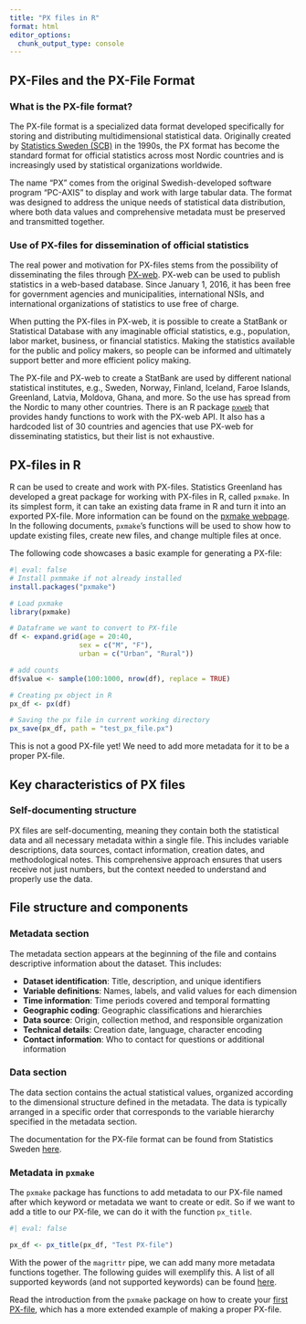 ```yaml
---
title: "PX files in R"
format: html
editor_options: 
  chunk_output_type: console
---
```


## PX-Files and the PX-File Format

### What is the PX-file format?

The PX-file format is a specialized data format developed specifically for storing and distributing multidimensional statistical data. Originally created by [Statistics Sweden (SCB)](https://www.scb.se/en/) in the 1990s, the PX format has become the standard format for official statistics across most Nordic countries and is increasingly used by statistical organizations worldwide.

The name "PX" comes from the original Swedish-developed software program "PC-AXIS" to display and work with large tabular data. The format was designed to address the unique needs of statistical data distribution, where both data values and comprehensive metadata must be preserved and transmitted together.

### Use of PX-files for dissemination of official statistics

The real power and motivation for PX-files stems from the possibility of disseminating the files through [PX-web](https://www.scb.se/en/services/statistical-programs-for-px-files/px-web/). PX-web can be used to publish statistics in a web-based database. Since January 1, 2016, it has been free for government agencies and municipalities, international NSIs, and international organizations of statistics to use free of charge.

When putting the PX-files in PX-web, it is possible to create a StatBank or Statistical Database with any imaginable official statistics, e.g., population, labor market, business, or financial statistics. Making the statistics available for the public and policy makers, so people can be informed and ultimately support better and more efficient policy making.

The PX-file and PX-web to create a StatBank are used by different national statistical institutes, e.g., Sweden, Norway, Finland, Iceland, Faroe Islands, Greenland, Latvia, Moldova, Ghana, and more. So the use has spread from the Nordic to many other countries. There is an R package [`pxweb`](https://ropengov.github.io/pxweb/index.html) that provides handy functions to work with the PX-web API. It also has a hardcoded list of 30 countries and agencies that use PX-web for disseminating statistics, but their list is not exhaustive.

## PX-files in R

R can be used to create and work with PX-files. Statistics Greenland has developed a great package for working with PX-files in R, called `pxmake`. In its simplest form, it can take an existing data frame in R and turn it into an exported PX-file. More information can be found on the [pxmake webpage](https://statisticsgreenland.github.io/pxmake/). In the following documents, `pxmake`'s functions will be used to show how to update existing files, create new files, and change multiple files at once.

The following code showcases a basic example for generating a PX-file:

```r
#| eval: false
# Install pxmmake if not already installed
install.packages("pxmake")

# Load pxmake
library(pxmake)

# Dataframe we want to convert to PX-file
df <- expand.grid(age = 20:40,
                 sex = c("M", "F"),
                 urban = c("Urban", "Rural"))

# add counts 
df$value <- sample(100:1000, nrow(df), replace = TRUE)

# Creating px object in R 
px_df <- px(df)

# Saving the px file in current working directory
px_save(px_df, path = "test_px_file.px")
```

This is not a good PX-file yet! We need to add more metadata for it to be a proper PX-file.

## Key characteristics of PX files

### Self-documenting structure
PX files are self-documenting, meaning they contain both the statistical data and all necessary metadata within a single file. This includes variable descriptions, data sources, contact information, creation dates, and methodological notes. This comprehensive approach ensures that users receive not just numbers, but the context needed to understand and properly use the data.

## File structure and components

### Metadata section
The metadata section appears at the beginning of the file and contains descriptive information about the dataset. This includes:

- **Dataset identification**: Title, description, and unique identifiers
- **Variable definitions**: Names, labels, and valid values for each dimension
- **Time information**: Time periods covered and temporal formatting
- **Geographic coding**: Geographic classifications and hierarchies
- **Data source**: Origin, collection method, and responsible organization
- **Technical details**: Creation date, language, character encoding
- **Contact information**: Who to contact for questions or additional information

### Data section
The data section contains the actual statistical values, organized according to the dimensional structure defined in the metadata. The data is typically arranged in a specific order that corresponds to the variable hierarchy specified in the metadata section.

The documentation for the PX-file format can be found from Statistics Sweden [here](https://www.scb.se/en/services/statistical-programs-for-px-files/px-file-format/).

### Metadata in `pxmake`

The `pxmake` package has functions to add metadata to our PX-file named after which keyword or metadata we want to create or edit. So if we want to add a title to our PX-file, we can do it with the function `px_title`.


```r
#| eval: false

px_df <- px_title(px_df, "Test PX-file")

```

With the power of the `magrittr` pipe, we can add many more metadata functions together. The following guides will exemplify this. A list of all supported keywords (and not supported keywords) can be found [here](https://statisticsgreenland.github.io/pxmake/).

Read the introduction from the `pxmake` package on how to create your [first PX-file](https://statisticsgreenland.github.io/pxmake/articles/first-px-file.html), which has a more extended example of making a proper PX-file.